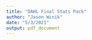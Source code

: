 ```yaml
---
title: "DAHL Final Stats Pack"
author: "Jason Winik"
date: "5/3/2021"
output: pdf_document
---
```


\begin{center}
G Lost
\end{center}